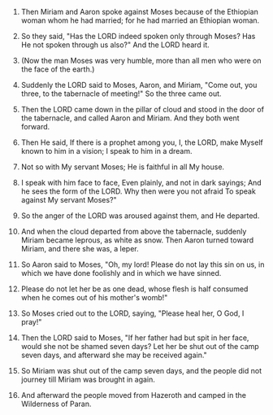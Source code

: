 
1. Then Miriam and Aaron spoke against Moses because of the Ethiopian woman whom he had married; for he had married an Ethiopian woman.

2. So they said, "Has the LORD indeed spoken only through Moses? Has He not spoken through us also?" And the LORD heard it.

3. (Now the man Moses was very humble, more than all men who were on the face of the earth.)

4. Suddenly the LORD said to Moses, Aaron, and Miriam, "Come out, you three, to the tabernacle of meeting!" So the three came out.

5. Then the LORD came down in the pillar of cloud and stood in the door of the tabernacle, and called Aaron and Miriam. And they both went forward.

6. Then He said, If there is a prophet among you, I, the LORD, make Myself known to him in a vision; I speak to him in a dream.

7. Not so with My servant Moses; He is faithful in all My house.

8. I speak with him face to face, Even plainly, and not in dark sayings; And he sees the form of the LORD. Why then were you not afraid To speak against My servant Moses?"

9. So the anger of the LORD was aroused against them, and He departed.

10. And when the cloud departed from above the tabernacle, suddenly Miriam became leprous, as white as snow. Then Aaron turned toward Miriam, and there she was, a leper.

11. So Aaron said to Moses, "Oh, my lord! Please do not lay this sin on us, in which we have done foolishly and in which we have sinned.

12. Please do not let her be as one dead, whose flesh is half consumed when he comes out of his mother's womb!"

13. So Moses cried out to the LORD, saying, "Please heal her, O God, I pray!"

14. Then the LORD said to Moses, "If her father had but spit in her face, would she not be shamed seven days? Let her be shut out of the camp seven days, and afterward she may be received again."

15. So Miriam was shut out of the camp seven days, and the people did not journey till Miriam was brought in again.

16. And afterward the people moved from Hazeroth and camped in the Wilderness of Paran.


